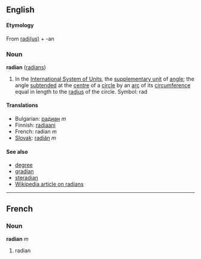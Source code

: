 ==English==
====Etymology====
From [[radius|radi(us)]] + -an

===Noun===
'''radian''' ([[radians]])

#In the [[International System of Units]], the [[supplementary unit]] of [[angle]]; the angle [[subtend]]ed at the [[centre]] of a [[circle]] by an [[arc]] of its [[circumference]] equal in length to the [[radius]] of the circle.  Symbol: rad

====Translations====
*Bulgarian: [[радиан]] ''m''
*Finnish: [[radiaani]]
*French: radian ''m''
*[[Slovak]]: [[radián]] ''m''

====See also====
*[[degree]]
*[[gradian]]
*[[steradian]]
*[[w:radian|Wikipedia article on radians]]

----

==French==
===Noun===
'''radian''' ''m''

#radian